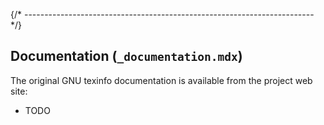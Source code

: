 
{/* ------------------------------------------------------------------------ */}

## Documentation (`_documentation.mdx`)

The original GNU texinfo documentation is available from the project web site:

- TODO
